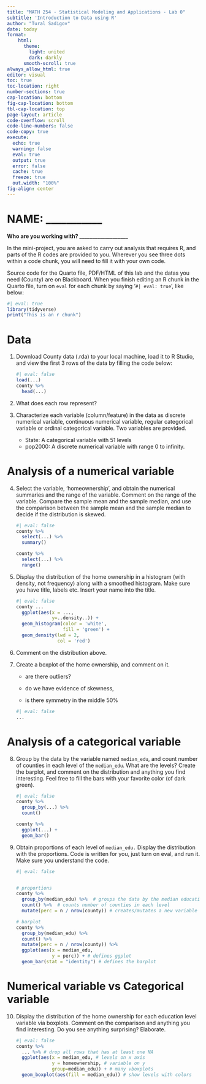 ```yaml
---
title: "MATH 254 - Statistical Modeling and Applications - Lab 0"
subtitle: 'Introduction to Data using R'
author: "Tural Sadigov"
date: today
format: 
    html:
      theme: 
        light: united
        dark: darkly
      smooth-scroll: true
always_allow_html: true
editor: visual
toc: true
toc-location: right
number-sections: true
cap-location: bottom
fig-cap-location: bottom
tbl-cap-location: top
page-layout: article
code-overflow: scroll
code-line-numbers: false
code-copy: true
execute:
  echo: true
  warning: false
  eval: true
  output: true
  error: false
  cache: true
  freeze: true
  out.width: "100%"
fig-align: center
---
```


# NAME: \_\_\_\_\_\_\_\_\_\_\_

**Who are you working with? \_\_\_\_\_\_\_\_\_\_\_\_\_\_\_\_\_\_\_**

In the mini-project, you are asked to carry out analysis that requires R, and parts of the R codes are provided to you. Wherever you see three dots within a code chunk, you will need to fill it with your own code.

Source code for the Quarto file, PDF/HTML of this lab and the datas you need (County) are on Blackboard. When you finish editing an R chunk in the Quarto file, turn on `eval` for each chunk by saying '`#| eval: true`', like below:

```r
#| eval: true
library(tidyverse)
print("This is an r chunk")
```

# Data

1.  Download County data (.rda) to your local machine, load it to R Studio, and view the first 3 rows of the data by filling the code below:

    ```r
    #| eval: false
    load(...)
    county %>% 
      head(...)
    ```

2.  What does each row represent?

3.  Characterize each variable (column/feature) in the data as discrete numerical variable, continuous numerical variable, regular categorical variable or ordinal categorical variable. Two variables are provided.

    -   State: A categorical variable with 51 levels
    -   pop2000: A discrete numerical variable with range 0 to infinity.

# Analysis of a numerical variable

4.  Select the variable, 'homeownership', and obtain the numerical summaries and the range of the variable. Comment on the range of the variable. Compare the sample mean and the sample median, and use the comparison between the sample mean and the sample median to decide if the distribution is skewed.

    ```r
    #| eval: false
    county %>% 
      select(...) %>% 
      summary()

    county %>% 
      select(...) %>% 
      range()
    ```

5.  Display the distribution of the home ownership in a histogram (with density, not frequency) along with a smoothed histogram. Make sure you have title, labels etc. Insert your name into the title.

    ```r
    #| eval: false
    county ...
      ggplot(aes(x = ..., 
                 y=..density..)) +
      geom_histogram(color = 'white', 
                     fill = 'green') +
      geom_density(lwd = 2, 
                   col = 'red')
    ```

6.  Comment on the distribution above.

7.  Create a boxplot of the home ownership, and comment on it.

    -   are there outliers?

    -   do we have evidence of skewness,

    -   is there symmetry in the middle 50%

    ```r
    #| eval: false
    ...
    ```

# Analysis of a categorical variable

8.  Group by the data by the variable named `median_edu`, and count number of counties in each level of the `median_edu`. What are the levels? Create the barplot, and comment on the distribution and anything you find interesting. Feel free to fill the bars with your favorite color (of dark green).

    ```r
    #| eval: false
    county %>% 
      group_by(...) %>% 
      count()

    county %>% 
      ggplot(...) +
      geom_bar()
    ```

9.  Obtain proportions of each level of `median_edu.` Display the distribution with the proportions. Code is written for you, just turn on eval, and run it. Make sure you understand the code.

    ```r
    #| eval: false


    # proportions
    county %>%
      group_by(median_edu) %>%  # groups the data by the median education level
      count() %>%  # counts number of counties in each level
      mutate(perc = n / nrow(county)) # creates/mutates a new variable

    # barplot
    county %>%
      group_by(median_edu) %>%
      count() %>% 
      mutate(perc = n / nrow(county)) %>%  
      ggplot(aes(x = median_edu, 
                 y = perc)) + # defines ggplot
      geom_bar(stat = "identity") # defines the barplot
    ```

# Numerical variable vs Categorical variable

10. Display the distribution of the home ownership for each education level variable via boxplots. Comment on the comparison and anything you find interesting. Do you see anything surprising? Elaborate.

    ```r
    #| eval: false
    county %>% 
      ... %>% # drop all rows that has at least one NA
      ggplot(aes(x = median_edu, # levels on x axis
                 y = homeownership, # variable on y
                 group=median_edu)) + # many vboxplots
      geom_boxplot(aes(fill = median_edu)) # show levels with colors
    ```
